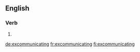==English==

===Verb===
{{head|en|present participle}}

# {{present participle of|excommunicate|lang=en}}

[[de:excommunicating]]
[[fr:excommunicating]]
[[fi:excommunicating]]